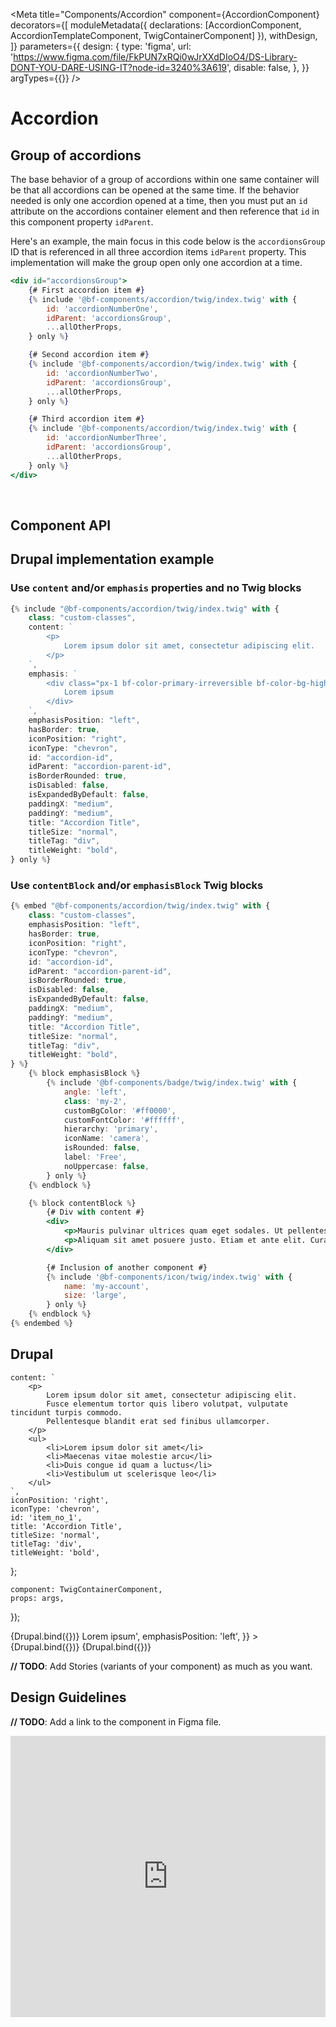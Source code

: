 
<Meta
    title="Components/Accordion"
    component={AccordionComponent}
    decorators={[
        moduleMetadata({ declarations: [AccordionComponent, AccordionTemplateComponent, TwigContainerComponent] }),
        withDesign,
    ]}
    parameters={{
        design: {
            type: 'figma',
            url: 'https://www.figma.com/file/FkPUN7xRQi0wJrXXdDIoO4/DS-Library-DONT-YOU-DARE-USING-IT?node-id=3240%3A619',
            disable: false,
        },
    }}
    argTypes={{}}
/>

# Accordion

## Group of accordions

The base behavior of a group of accordions within one same container will be that all accordions can be opened
at the same time. If the behavior needed is only one accordion opened at a time, then you must put an `id` attribute
on the accordions container element and then reference that `id` in this component property `idParent`.

Here's an example, the main focus in this code below is the `accordionsGroup` ID that is referenced in all three
accordion items `idParent` property. This implementation will make the group open only one accordion at a time.

```jsx
<div id="accordionsGroup">
    {# First accordion item #}
    {% include '@bf-components/accordion/twig/index.twig' with {
        id: 'accordionNumberOne',
        idParent: 'accordionsGroup',
        ...allOtherProps,
    } only %}

    {# Second accordion item #}
    {% include '@bf-components/accordion/twig/index.twig' with {
        id: 'accordionNumberTwo',
        idParent: 'accordionsGroup',
        ...allOtherProps,
    } only %}

    {# Third accordion item #}
    {% include '@bf-components/accordion/twig/index.twig' with {
        id: 'accordionNumberThree',
        idParent: 'accordionsGroup',
        ...allOtherProps,
    } only %}
</div>
```

<br />

## Component API

<ArgsTable of={AccordionComponent} />

## Drupal implementation example

### Use `content` and/or `emphasis` properties and no Twig blocks

```jsx
{% include "@bf-components/accordion/twig/index.twig" with {
    class: "custom-classes",
    content: `
        <p>
            Lorem ipsum dolor sit amet, consectetur adipiscing elit.
        </p>
    `,
    emphasis: `
        <div class="px-1 bf-color-primary-irreversible bf-color-bg-highlight">
            Lorem ipsum
        </div>
    `,
    emphasisPosition: "left",
    hasBorder: true,
    iconPosition: "right",
    iconType: "chevron",
    id: "accordion-id",
    idParent: "accordion-parent-id",
    isBorderRounded: true,
    isDisabled: false,
    isExpandedByDefault: false,
    paddingX: "medium",
    paddingY: "medium",
    title: "Accordion Title",
    titleSize: "normal",
    titleTag: "div",
    titleWeight: "bold",
} only %}
```

### Use `contentBlock` and/or `emphasisBlock` Twig blocks

```jsx
{% embed "@bf-components/accordion/twig/index.twig" with {
    class: "custom-classes",
    emphasisPosition: "left",
    hasBorder: true,
    iconPosition: "right",
    iconType: "chevron",
    id: "accordion-id",
    idParent: "accordion-parent-id",
    isBorderRounded: true,
    isDisabled: false,
    isExpandedByDefault: false,
    paddingX: "medium",
    paddingY: "medium",
    title: "Accordion Title",
    titleSize: "normal",
    titleTag: "div",
    titleWeight: "bold",
} %}
    {% block emphasisBlock %}
        {% include '@bf-components/badge/twig/index.twig' with {
            angle: 'left',
            class: 'my-2',
            customBgColor: '#ff0000',
            customFontColor: '#ffffff',
            hierarchy: 'primary',
            iconName: 'camera',
            isRounded: false,
            label: 'Free',
            noUppercase: false,
        } only %}
    {% endblock %}

    {% block contentBlock %}
        {# Div with content #}
        <div>
            <p>Mauris pulvinar ultrices quam eget sodales. Ut pellentesque nunc id ipsum imperdiet tristique.</p>
            <p>Aliquam sit amet posuere justo. Etiam et ante elit. Curabitur vel dui dapibus orci euismod vehicula non a magna.</p>
        </div>

        {# Inclusion of another component #}
        {% include '@bf-components/icon/twig/index.twig' with {
            name: 'my-account',
            size: 'large',
        } only %}
    {% endblock %}
{% endembed %}
```

## Drupal

    content: `
        <p>
            Lorem ipsum dolor sit amet, consectetur adipiscing elit.
            Fusce elementum tortor quis libero volutpat, vulputate tincidunt turpis commodo.
            Pellentesque blandit erat sed finibus ullamcorper.
        </p>
        <ul>
            <li>Lorem ipsum dolor sit amet</li>
            <li>Maecenas vitae molestie arcu</li>
            <li>Duis congue id quam a luctus</li>
            <li>Vestibulum ut scelerisque leo</li>
        </ul>
    `,
    iconPosition: 'right',
    iconType: 'chevron',
    id: 'item_no_1',
    title: 'Accordion Title',
    titleSize: 'normal',
    titleTag: 'div',
    titleWeight: 'bold',
};

    component: TwigContainerComponent,
    props: args,
});

<Canvas withSource="none">
    <Story
        name="Drupal"
        height="300px"
        args={{
            elementPath: 'components/accordion/_doc/template.drupal',
            ...commonProps,
        }}
    >
        {Drupal.bind({})}
    </Story>
</Canvas>

<Canvas withSource="none">
    <Story
        name="Drupal - With emphasis"
        height="300px"
        args={{
            elementPath: 'components/accordion/_doc/template.drupal',
            ...commonProps,
            emphasis: '<div class="px-1 bf-color-primary-irreversible bf-color-bg-highlight">Lorem ipsum</div>',
            emphasisPosition: 'left',
        }}
    >
        {Drupal.bind({})}
    </Story>
</Canvas>

<Canvas withSource="none">
    <Story
        name="Drupal - Expanded by default"
        height="300px"
        args={{
            elementPath: 'components/accordion/_doc/template.drupal',
            ...commonProps,
            isExpandedByDefault: true,
        }}
    >
        {Drupal.bind({})}
    </Story>
</Canvas>

**// TODO**: Add Stories (variants of your component) as much as you want.

<!--
For now, Angular components ar not used, so it is hidden by default.

## Angular

  component: AccordionTemplateComponent,
  props: args,
});

<Canvas withSource='none'>
    <Story
        name='Angular'
        args={{
            label: 'Accordion'
        }}
    >
        {Angular.bind({})}
    </Story>
</Canvas>

## Angular implementation example

Please, read the [Implementation Page](/?path=/docs/implementation-angular--page).
-->

## Design Guidelines

**// TODO**: Add a link to the component in Figma file.

<iframe
    width="100%"
    height="450"
    src="https://www.figma.com/embed?embed_host=share&url=https%3A%2F%2Fwww.figma.com%2Ffile%2FFkPUN7xRQi0wJrXXdDIoO4%2FDS-Library-DONT-YOU-DARE-USING-IT%3Fnode-id%3D3240%253A619&chrome=DOCUMENTATION"
    frameBorder="0"
    allowFullScreen
></iframe>
